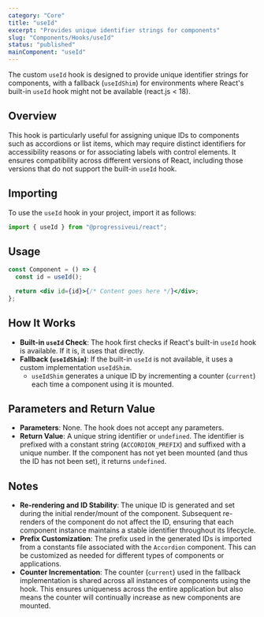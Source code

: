 ```yaml
---
category: "Core"
title: "useId"
excerpt: "Provides unique identifier strings for components"
slug: "Components/Hooks/useId"
status: "published"
mainComponent: "useId"
---
```


The custom `useId` hook is designed to provide unique identifier strings for components, with a fallback (`useIdShim`) for environments where React's built-in `useId` hook might not be available (react.js < 18).

## Overview

This hook is particularly useful for assigning unique IDs to components such as accordions or list items, which may require distinct identifiers for accessibility reasons or for associating labels with control elements. It ensures compatibility across different versions of React, including those versions that do not support the built-in `useId` hook.

## Importing

To use the `useId` hook in your project, import it as follows:

```jsx
import { useId } from "@progressiveui/react";
```

## Usage

```jsx
const Component = () => {
  const id = useId();

  return <div id={id}>{/* Content goes here */}</div>;
};
```

## How It Works

- **Built-in `useId` Check**: The hook first checks if React's built-in `useId` hook is available. If it is, it uses that directly.
- **Fallback (`useIdShim`)**: If the built-in `useId` is not available, it uses a custom implementation `useIdShim`.
  - `useIdShim` generates a unique ID by incrementing a counter (`current`) each time a component using it is mounted.

## Parameters and Return Value

- **Parameters**: None. The hook does not accept any parameters.
- **Return Value**: A unique string identifier or `undefined`. The identifier is prefixed with a constant string (`ACCORDION_PREFIX`) and suffixed with a unique number. If the component has not yet been mounted (and thus the ID has not been set), it returns `undefined`.

## Notes

- **Re-rendering and ID Stability**: The unique ID is generated and set during the initial render/mount of the component. Subsequent re-renders of the component do not affect the ID, ensuring that each component instance maintains a stable identifier throughout its lifecycle.
- **Prefix Customization**: The prefix used in the generated IDs is imported from a constants file associated with the `Accordion` component. This can be customized as needed for different types of components or applications.
- **Counter Incrementation**: The counter (`current`) used in the fallback implementation is shared across all instances of components using the hook. This ensures uniqueness across the entire application but also means the counter will continually increase as new components are mounted.
